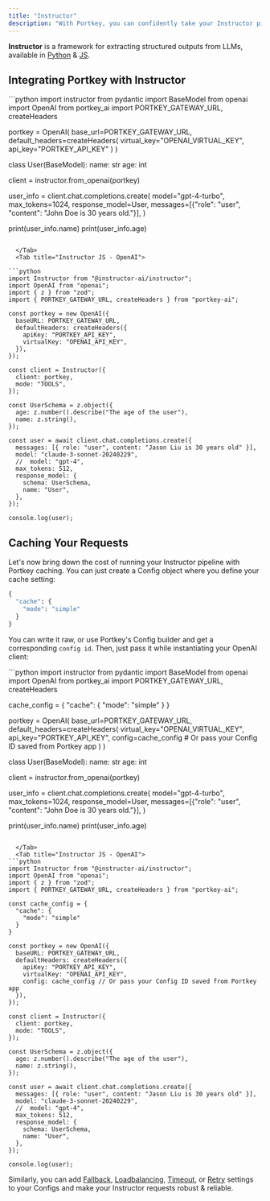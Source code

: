 ```yaml
---
title: "Instructor"
description: "With Portkey, you can confidently take your Instructor pipelines to production and get complete observability over all of your calls + make them reliable - all with a 2 LOC change!"
---
```


**Instructor** is a framework for extracting structured outputs from LLMs, available in [Python](https://python.useinstructor.com/) & [JS](https://instructor-ai.github.io/instructor-js/).

## Integrating Portkey with Instructor

<Tabs>
  <Tab title="Instructor Python - OpenAI">
```python
import instructor
from pydantic import BaseModel
from openai import OpenAI
from portkey_ai import PORTKEY_GATEWAY_URL, createHeaders

portkey = OpenAI(
    base_url=PORTKEY_GATEWAY_URL,
    default_headers=createHeaders(
        virtual_key="OPENAI_VIRTUAL_KEY",
        api_key="PORTKEY_API_KEY"
    )
)

class User(BaseModel):
    name: str
    age: int

client = instructor.from_openai(portkey)

user_info = client.chat.completions.create(
    model="gpt-4-turbo",
    max_tokens=1024,
    response_model=User,
    messages=[{"role": "user", "content": "John Doe is 30 years old."}],
)

print(user_info.name)
print(user_info.age)
```

  </Tab>
  <Tab title="Instructor JS - OpenAI">

```python
import Instructor from "@instructor-ai/instructor";
import OpenAI from "openai";
import { z } from "zod";
import { PORTKEY_GATEWAY_URL, createHeaders } from "portkey-ai";

const portkey = new OpenAI({
  baseURL: PORTKEY_GATEWAY_URL,
  defaultHeaders: createHeaders({
    apiKey: "PORTKEY_API_KEY",
    virtualKey: "OPENAI_API_KEY",
  }),
});

const client = Instructor({
  client: portkey,
  mode: "TOOLS",
});

const UserSchema = z.object({
  age: z.number().describe("The age of the user"),
  name: z.string(),
});

const user = await client.chat.completions.create({
  messages: [{ role: "user", content: "Jason Liu is 30 years old" }],
  model: "claude-3-sonnet-20240229",
  //  model: "gpt-4",
  max_tokens: 512,
  response_model: {
    schema: UserSchema,
    name: "User",
  },
});

console.log(user);
```
  </Tab>
</Tabs>

## Caching Your Requests

Let's now bring down the cost of running your Instructor pipeline with Portkey caching. You can just create a Config object where you define your cache setting:

```py
{
  "cache": {
    "mode": "simple"
  }
}
```

You can write it raw, or use Portkey's Config builder and get a corresponding `config id`. Then, just pass it while instantiating your OpenAI client:


<Tabs>
  <Tab title="Instructor Python - OpenAI">
```python
import instructor
from pydantic import BaseModel
from openai import OpenAI
from portkey_ai import PORTKEY_GATEWAY_URL, createHeaders

cache_config = {
  "cache": {
    "mode": "simple"
  }
}

portkey = OpenAI(
    base_url=PORTKEY_GATEWAY_URL,
    default_headers=createHeaders(
        virtual_key="OPENAI_VIRTUAL_KEY",
        api_key="PORTKEY_API_KEY",
        config=cache_config # Or pass your Config ID saved from Portkey app
    )
)

class User(BaseModel):
    name: str
    age: int

client = instructor.from_openai(portkey)

user_info = client.chat.completions.create(
    model="gpt-4-turbo",
    max_tokens=1024,
    response_model=User,
    messages=[{"role": "user", "content": "John Doe is 30 years old."}],
)

print(user_info.name)
print(user_info.age)
```

  </Tab>
  <Tab title="Instructor JS - OpenAI">
```python
import Instructor from "@instructor-ai/instructor";
import OpenAI from "openai";
import { z } from "zod";
import { PORTKEY_GATEWAY_URL, createHeaders } from "portkey-ai";

const cache_config = {
  "cache": {
    "mode": "simple"
  }
}

const portkey = new OpenAI({
  baseURL: PORTKEY_GATEWAY_URL,
  defaultHeaders: createHeaders({
    apiKey: "PORTKEY_API_KEY",
    virtualKey: "OPENAI_API_KEY",
    config: cache_config // Or pass your Config ID saved from Portkey app
  }),
});

const client = Instructor({
  client: portkey,
  mode: "TOOLS",
});

const UserSchema = z.object({
  age: z.number().describe("The age of the user"),
  name: z.string(),
});

const user = await client.chat.completions.create({
  messages: [{ role: "user", content: "Jason Liu is 30 years old" }],
  model: "claude-3-sonnet-20240229",
  //  model: "gpt-4",
  max_tokens: 512,
  response_model: {
    schema: UserSchema,
    name: "User",
  },
});

console.log(user);
```
  </Tab>
</Tabs>

Similarly, you can add [Fallback](/product/ai-gateway/fallbacks), [Loadbalancing](/product/ai-gateway/load-balancing), [Timeout](/product/ai-gateway/request-timeouts), or [Retry](/product/ai-gateway/automatic-retries) settings to your Configs and make your Instructor requests robust & reliable.
